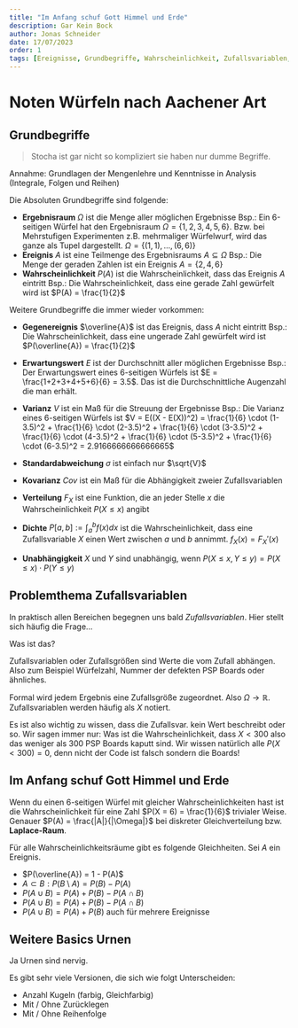 ```yaml
---
title: "Im Anfang schuf Gott Himmel und Erde"
description: Gar Kein Bock
author: Jonas Schneider
date: 17/07/2023
order: 1
tags: [Ereignisse, Grundbegriffe, Wahrscheinlichkeit, Zufallsvariablen, Urnen]
---
```


# Noten Würfeln nach Aachener Art

## Grundbegriffe

> Stocha ist gar nicht so kompliziert sie haben nur dumme Begriffe.

Annahme: Grundlagen der Mengenlehre und Kenntnisse in Analysis (Integrale, Folgen und Reihen) 

Die Absoluten Grundbegriffe sind folgende:

- **Ergebnisraum** $\Omega$ ist die Menge aller möglichen Ergebnisse
  Bsp.: Ein 6-seitigen Würfel hat den Ergebnisraum $\Omega = \{1,2,3,4,5,6\}$. Bzw. bei Mehrstufigen Experimenten z.B. mehrmaliger Würfelwurf, wird das ganze als Tupel dargestellt. $\Omega = \{ (1,1),..., (6,6)\}$
- **Ereignis** $A$ ist eine Teilmenge des Ergebnisraums $A \subseteq \Omega$
  Bsp.: Die Menge der geraden Zahlen ist ein Ereignis $A = \{2,4,6\}$
- **Wahrscheinlichkeit** $P(A)$ ist die Wahrscheinlichkeit, dass das Ereignis $A$ eintritt
  Bsp.: Die Wahrscheinlichkeit, dass eine gerade Zahl gewürfelt wird ist $P(A) = \frac{1}{2}$

Weitere Grundbegriffe die immer wieder vorkommen:
- **Gegenereignis** $\overline{A}$ ist das Ereignis, dass $A$ nicht eintritt
  Bsp.: Die Wahrscheinlichkeit, dass eine ungerade Zahl gewürfelt wird ist $P(\overline{A}) = \frac{1}{2}$
- **Erwartungswert** $E$ ist der Durchschnitt aller möglichen Ergebnisse
  Bsp.: Der Erwartungswert eines 6-seitigen Würfels ist $E = \frac{1+2+3+4+5+6}{6} = 3.5$. Das ist die Durchschnittliche Augenzahl die man erhält.
- **Varianz** $V$ ist ein Maß für die Streuung der Ergebnisse
  Bsp.: Die Varianz eines 6-seitigen Würfels ist $V = E((X - E(X))^2) = \frac{1}{6} \cdot (1-3.5)^2 + \frac{1}{6} \cdot (2-3.5)^2 + \frac{1}{6} \cdot (3-3.5)^2 + \frac{1}{6} \cdot (4-3.5)^2 + \frac{1}{6} \cdot (5-3.5)^2 + \frac{1}{6} \cdot (6-3.5)^2 = 2.9166666666666665$

- **Standardabweichung** $\sigma$ ist einfach nur $\sqrt{V}$
- **Kovarianz** $Cov$ ist ein Maß für die Abhängigkeit zweier Zufallsvariablen
- **Verteilung** $F_X$ ist eine Funktion, die an jeder Stelle $x$ die Wahrscheinlichkeit $P(X \leq x)$ angibt
- **Dichte** $P[a,b] := \int_a^b f(x) dx$ ist die Wahrscheinlichkeit, dass eine Zufallsvariable $X$ einen Wert zwischen $a$ und $b$ annimmt. $f_X(x) = F_X'(x)$
- **Unabhängigkeit** $X$ und $Y$ sind unabhängig, wenn $P(X \leq x, Y \leq y) = P(X \leq x) \cdot P(Y \leq y)$

## Problemthema Zufallsvariablen
In praktisch allen Bereichen begegnen uns bald _Zufallsvariablen_. Hier stellt sich häufig die Frage...

Was ist das?

Zufallsvariablen oder Zufallsgrößen sind Werte die vom Zufall abhängen.
Also zum Beispiel Würfelzahl, Nummer der defekten PSP Boards oder ähnliches.

Formal wird jedem Ergebnis eine Zufallsgröße zugeordnet. Also $\Omega \to \mathbb{R}$. Zufallsvariablen werden häufig als $X$ notiert. 

Es ist also wichtig zu wissen, dass die Zufallsvar. kein Wert beschreibt oder so. Wir sagen immer nur: Was ist die Wahrscheinlichkeit, dass $X < 300$ also das weniger als $300$ PSP Boards kaputt sind. Wir wissen natürlich alle $P(X < 300) = 0$, denn nicht der Code ist falsch sondern die Boards!

## Im Anfang schuf Gott Himmel und Erde

Wenn du einen $6$-seitigen Würfel mit gleicher Wahrscheinlichkeiten hast ist die Wahrscheinlichkeit für eine Zahl $P(X = 6) = \frac{1}{6}$ trivialer Weise. Genauer $P(A) = \frac{|A|}{|\Omega|}$ bei diskreter Gleichverteilung bzw. **Laplace-Raum**.

Für alle Wahrscheinlichkeitsräume gibt es folgende Gleichheiten. Sei $A$ ein Ereignis.
  - $P(\overline{A}) = 1 - P(A)$  
  - $A \subset B: P(B \setminus A) = P(B) - P(A)$
  - $P(A \cup B) = P(A) + P(B) - P(A \cap B)$
  - $P(A \cup B) = P(A) + P(B) - P(A \cap B)$
  - $P(A \cup B) = P(A) + P(B)$ auch für mehrere Ereignisse


## Weitere Basics Urnen
Ja Urnen sind nervig. 

Es gibt sehr viele Versionen, die sich wie folgt Unterscheiden:
- Anzahl Kugeln (farbig, Gleichfarbig)
- Mit / Ohne Zurücklegen
- Mit / Ohne Reihenfolge


